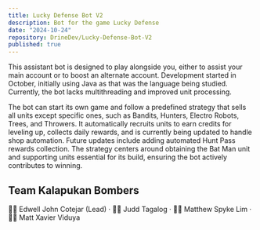 ```yaml
---
title: Lucky Defense Bot V2
description: Bot for the game Lucky Defense
date: "2024-10-24"
repository: DrineDev/Lucky-Defense-Bot-V2
published: true
---
```


This assistant bot is designed to play alongside you, either to assist your main account or to boost an alternate account. Development started in October, initially using Java as that was the language being studied. Currently, the bot lacks multithreading and improved unit processing.

The bot can start its own game and follow a predefined strategy that sells all units except specific ones, such as Bandits, Hunters, Electro Robots, Trees, and Throwers. It automatically recruits units to earn credits for leveling up, collects daily rewards, and is currently being updated to handle shop automation. Future updates include adding automated Hunt Pass rewards collection. The strategy centers around obtaining the Bat Man unit and supporting units essential for its build, ensuring the bot actively contributes to winning.

## Team Kalapukan Bombers

🧑‍💻 Edwell John Cotejar (Lead) &middot; 🧑‍💻 Judd Tagalog &middot; 🧑‍💻 Matthew Spyke Lim &middot; 🧑‍💻 Matt Xavier Viduya
